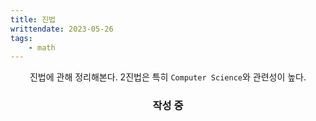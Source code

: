 ---
title: 진법
writtendate: 2023-05-26
tags:
    - math
---

<Header />

진법에 관해 정리해본다. 2진법은 특히 `Computer Science`와 관련성이 높다. 

### 작성 중

<TagList />
<Comment />
